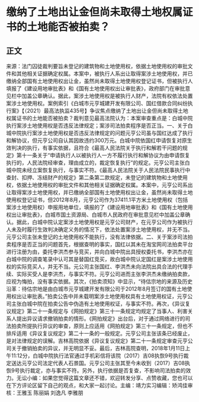 # 缴纳了土地出让金但尚未取得土地权属证书的土地能否被拍卖？
## 正文
来源：法门囚徒裁判要旨未登记的建筑物和土地使用权，依据土地使用权的审批文件和其他相关证据确定权属。本案中，被执行人系出让取得案涉土地使用权，并已缴纳全部国有土地使用权出让金，虽然尚未取得土地使用权登记证书，但被执行人填报了《建设用地审批表》和《国有土地使用权出让审批表》，政府部门在审批意见栏中加盖公章确认。据此，案涉土地使用权是被执行人财产，法院有权依法处置案涉土地使用权。案例索引《白城市元亨城建开发有限公司、国红借款合同纠纷执行案》【（2021）最高法执监435号】‍争议焦点缴纳了土地出让金但尚未取得土地权属证书的土地能否被拍卖？裁判意见最高法院认为：本案审查重点是：白城中院执行案涉土地使用权是否违反法律规定；案涉司法拍卖程序是否正当。一、关于白城中院执行案涉土地使用权是否违反法律规定的问题元亨公司虽与国红达成了执行和解协议，但元亨公司自认其因故违约300万元。白城中院依国红申请恢复对原生效判决的执行，有事实依据，且符合《最高人民法院关于执行和解若干问题的规定》第十一条关于“申请执行人以被执行人一方不履行执行和解协议为由申请恢复执行的，人民法院经审查，理由成立的，裁定恢复执行”的规定。元亨公司主张白城中院未经立案恢复执行，与事实不符。《最高人民法院关于人民法院民事执行中查封、扣押、冻结财产的规定》第二条第二款规定，未登记的建筑物和土地使用权，依据土地使用权的审批文件和其他相关证据确定权属。本案中，元亨公司系出让取得案涉土地使用权，并已缴纳全部国有土地使用权出让金，虽然尚未取得土地使用权登记证书，但2012年8月，元亨公司作为37411.1平方米土地使用权（包括案涉土地使用权）申报用地单位，填报的了《建设用地审批表》和《国有土地使用权出让审批表》，白城市国土资源局、白城市人民政府在审批意见栏中加盖公章确认。据此，白城中院认定案涉土地使用权是元亨公司财产，在元亨公司作为被执行人未及时履行生效判决确定义务的情况下，依法处置案涉土地使用权，并无不当。元亨公司主张未登记的土地使用权不能执行，没有法律依据。二、关于案涉司法拍卖程序是否正当的问题首先，根据查明的事实，国红以其未在淘宝网司法拍卖平台进行注册为由，委托李洪杰参与竞买，并向白城中院出具授权委托书，李洪杰亦在白城中院的调查笔录中认可其是替国红竞买，故白城中院认定国红是案涉土地使用权的实际竞买人，并无不当。元公司主张国红、李洪杰未向法院出具合法的代理手续、实际买受人是李洪杰，与事实不符。元亨公司进而主张李洪杰未缴纳拍卖款，应视为悔拍，没有事实依据。其次，《拍卖须知》中显示，“待估宗地的来源及历史沿革：待估宗地是由白城市元亨城建开发有限公司于2012年8月签订的国有土地使用权出让审批表。”拍卖公告中并未载明案涉土地使用权具有土地使用权证，元亨公司主张白城中院在拍卖公告中伪造有土地使用权证，与事实不符。再次，《异议复议规定》第二十一条规定与《网拍规定》第三十一条规定均规定了当事人、利害关系人提出异议请求撤销拍卖的情形。《网拍规定》出台后，对于通过网络进行的司法拍卖所提执行异议的审查，原则上应适用《网拍规定》第三十一条规定，但也不排斥适用《异议复议规定》第二十一条的一般规定。元亨公司主张该条已经废止，是对法律规定的误解。吉林高院依据《异议复议规定》第二十一条规定审查元亨公司关于撤销拍卖的异议，并无明显不妥。最后，吉林高院查明，2018年1月11日上午11:12分，白城中院执行法官通过手机彩信将该院（2017）吉08执恢9号执行裁定送达元亨公司法定代表人石景国。元亨公司主张其至今未收到（2017）吉08执恢9号执行裁定，亦与事实不符。另外，执行依据是否复查，不影响司法拍卖的效力。无讼小编：如果您觉得这篇文章还不错，欢迎转发分享、点赞收藏，您也可以在下方评论区留下自己的观点，和大家一起讨论。主编：靖力实习编辑：矫鸿佳审核：王雅玉 陈丽娟 刘逸凡 李雅朋